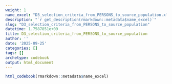 ```yaml
---
weight: 1
name_excel: "D3_selection_criteria_from_PERSONS_to_source_population.xlsx"
description: "`r get_description(rmarkdown::metadata$name_excel)`"
slug: "D3_selection_criteria_from_PERSONS_to_source_population"
datetime: 1.7587851e+09
title: D3_selection_criteria_from_PERSONS_to_source_population
author: ''
date: '2025-09-25'
categories: []
tags: []
archetype: codebook
output: html_document
---
```


```r
html_codebook(rmarkdown::metadata$name_excel)
```

